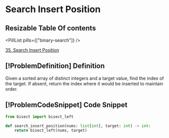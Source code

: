 # Search Insert Position

## Resizable Table Of contents

<DifficultyBadge difficulty="easy" />

<PillList pills={["binary-search"]} />

[35. Search Insert Position](https://leetcode.com/problems/search-insert-position)

## [!ProblemDefinition] Definition

Given a sorted array of distinct integers and a target value, find the index of the target. If absent, return the index where it would be inserted to maintain order.

## [!ProblemCodeSnippet] Code Snippet

```python meta="source=problems/35-search-insert-position/solution.py"
from bisect import bisect_left

def search_insert_position(nums: list[int], target: int) -> int:
    return bisect_left(nums, target)
```


